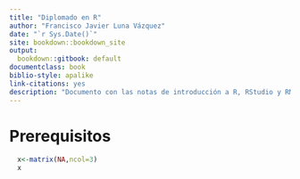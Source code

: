 ```yaml
--- 
title: "Diplomado en R"
author: "Francisco Javier Luna Vázquez"
date: "`r Sys.Date()`"
site: bookdown::bookdown_site 
output: 
  bookdown::gitbook: default
documentclass: book
biblio-style: apalike
link-citations: yes
description: "Documento con las notas de introducción a R, RStudio y RMarkdown"
---
```


# Prerequisitos
```r
  x<-matrix(NA,ncol=3)
  x
```

